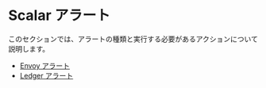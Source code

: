 # Scalar アラート

このセクションでは、アラートの種類と実行する必要があるアクションについて説明します。

* [Envoy アラート](Envoy.mdx)
* [Ledger アラート](Ledger.mdx)
